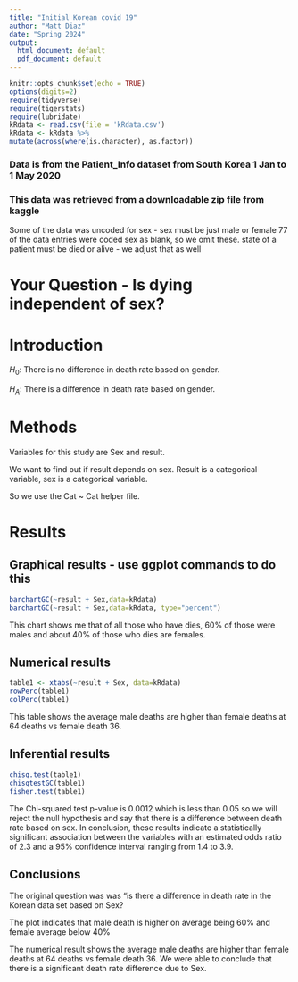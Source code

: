 ```yaml
---
title: "Initial Korean covid 19"
author: "Matt Diaz"
date: "Spring 2024"
output:
  html_document: default
  pdf_document: default
---
```


```r
knitr::opts_chunk$set(echo = TRUE)
options(digits=2)
require(tidyverse)
require(tigerstats)
require(lubridate)
kRdata <- read.csv(file = 'kRdata.csv')
kRdata <- kRdata %>%
mutate(across(where(is.character), as.factor))

```
### Data is from the Patient_Info dataset from South Korea 1 Jan to 1 May 2020
### This data was retrieved from a downloadable zip file from kaggle

Some of the data was uncoded for sex - sex must be just male or female
77 of the data entries were coded sex as blank, so we omit these.
state of a patient must be died or alive - we adjust that as well   
  
# Your Question - Is dying independent of sex?


# Introduction 

$H_0$: There is no difference in death rate based on gender. 

$H_A$: There is a difference in death rate based on gender. 



# Methods
Variables for this study are Sex and result. 

We want to find out if result depends on sex. Result is a categorical variable, sex is a categorical variable. 

So we use the Cat ~ Cat helper file. 

# Results 


## Graphical results - use ggplot commands to do this  


```r
barchartGC(~result + Sex,data=kRdata)
barchartGC(~result + Sex,data=kRdata, type="percent")

```
  
This chart shows me that of all those who have dies, 60% of those were males and about 40% of those who dies are females. 


## Numerical results

```r
table1 <- xtabs(~result + Sex, data=kRdata)
rowPerc(table1)
colPerc(table1)
```

This table shows the average male deaths are higher than female deaths at 64 deaths vs female death 36.

## Inferential results 

```r
chisq.test(table1)
chisqtestGC(table1)
fisher.test(table1)
```

The Chi-squared test p-value is 0.0012 which is less than 0.05 so we will reject the null hypothesis and say that there is a difference between death rate based on sex. In conclusion, these results indicate a statistically significant association between the variables with an estimated odds ratio of 2.3 and a 95% confidence interval ranging from 1.4 to 3.9. 

## Conclusions

The original question was was "is there a difference in death rate in the Korean data set based on Sex?

The plot indicates that male death is higher on average being 60% and female average below 40%

The numerical result shows the average male deaths are higher than female deaths at 64 deaths vs female death 36. We were able to conclude that there is a significant death rate difference due to Sex.

